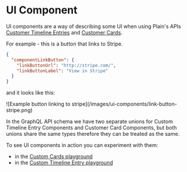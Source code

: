 
# UI Component

UI components are a way of describing some UI when using Plain's APIs [Customer Timeline Entries](/custom-timeline-entries)
and [Customer Cards](/customer-cards).

For example - this is a button that links to Stripe.

```json
{
  "componentLinkButton": {
    "linkButtonUrl": "http://stripe.com/",
    "linkButtonLabel": "View in Stripe"
  }
}
```

and it looks like this:

<ImageContainer withBorder={true}>
  ![Example button linking to stripe](/images/ui-components/link-button-stripe.png)
</ImageContainer>

In the GraphQL API schema we have two separate unions for Custom Timeline Entry Components and Customer Card
Components, but both unions share the same types therefore they can be treated as the same.

To see UI components in action you can experiment with them:

- in the [Custom Cards playground](https://app.plain.com/developer/customer-cards-playground/)
- in the [Custom Timeline Entry playground](https://app.plain.com/developer/custom-timeline-entry-playground/)
